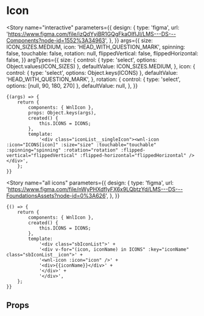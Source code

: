 
<Meta title="components/Icon" component={WnlIcon} />

# Icon

<Story
	name="interactive"
	parameters={{
		design: {
			type: 'figma',
			url: 'https://www.figma.com/file/izQdYyiBR1GQgFkaOIfIJI/LMS---DS---Components?node-id=1552%3A34963',
		},
	}}
	args={{
		size: ICON_SIZES.MEDIUM,
		icon: 'HEAD_WITH_QUESTION_MARK',
		spinning: false,
		touchable: false,
		rotation: null,
		flippedVertical: false,
		flippedHorizontal: false,
	}}
	argTypes={{
		size: {
			control: { type: 'select', options: Object.values(ICON_SIZES) },
			defaultValue: ICON_SIZES.MEDIUM,
		},
		icon: {
			control: { type: 'select', options: Object.keys(ICONS) },
			defaultValue: 'HEAD_WITH_QUESTION_MARK',
		},
		rotation: {
			control: { type: 'select', options: [null, 90, 180, 270] },
			defaultValue: null,
		},
	}}
>
	{(args) => {
		return {
			components: { WnlIcon },
			props: Object.keys(args),
			created() {
				this.ICONS = ICONS;
			},
			template:
				'<div class="iconList__singleIcon"><wnl-icon :icon="ICONS[icon]" :size="size" :touchable="touchable" :spinning="spinning" :rotation="rotation" :flipped-vertical="flippedVertical" :flipped-horizontal="flippedHorizontal" /></div>',
		};
	}}
</Story>

<Story
	name="all icons"
	parameters={{
		design: {
			type: 'figma',
			url: 'https://www.figma.com/file/nWyPHXdfIyFX6x9LQbtzYd/LMS---DS---FoundationsAssets?node-id=0%3A626',
		},
	}}
>
	{() => {
		return {
			components: { WnlIcon },
			created() {
				this.ICONS = ICONS;
			},
			template:
				'<div class="sbIconList">' +
				'<div v-for="(icon, iconName) in ICONS" :key="iconName" class="sbIconList__icon">' +
				'<wnl-icon :icon="icon" />' +
				'<div>{{iconName}}</div>' +
				'</div>' +
				'</div>',
		};
	}}
</Story>

## Props

<Props of={WnlIcon} />
